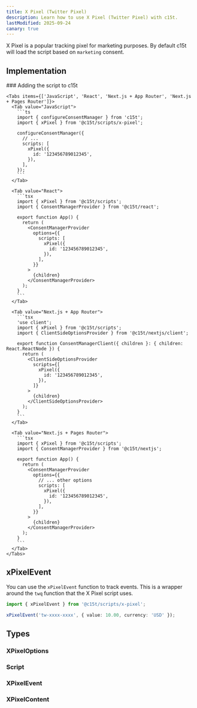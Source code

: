```yaml
---
title: X Pixel (Twitter Pixel)
description: Learn how to use X Pixel (Twitter Pixel) with c15t.
lastModified: 2025-09-24
canary: true
---
```


X Pixel is a popular tracking pixel for marketing purposes. By default c15t will load the script based on `marketing` consent.

## Implementation

<Steps>
  <Step>
    ### Adding the script to c15t

    <Tabs items={['JavaScript', 'React', 'Next.js + App Router', 'Next.js + Pages Router']}>
      <Tab value="JavaScript">
        ```ts
        import { configureConsentManager } from 'c15t';
        import { xPixel } from '@c15t/scripts/x-pixel';

        configureConsentManager({
          // ... 
          scripts: [
            xPixel({
              id: '123456789012345',
            }),
          ],
        });
        ```
      </Tab>

      <Tab value="React">
        ```tsx
        import { xPixel } from '@c15t/scripts';
        import { ConsentManagerProvider } from '@c15t/react';

        export function App() { 
          return (
            <ConsentManagerProvider
              options={{
                scripts: [
                  xPixel({
                    id: '123456789012345',
                  }),
                ],
              }}
            >
              {children}
            </ConsentManagerProvider>
          );
        }
        ```
      </Tab>

      <Tab value="Next.js + App Router">
        ```tsx
        'use client';
        import { xPixel } from '@c15t/scripts';
        import { ClientSideOptionsProvider } from '@c15t/nextjs/client';

        export function ConsentManagerClient({ children }: { children: React.ReactNode }) { 
          return (
            <ClientSideOptionsProvider
              scripts={[
                xPixel({
                  id: '123456789012345',
                }),
              ]}
            >
              {children}
            </ClientSideOptionsProvider>
          );
        }
        ```
      </Tab>

      <Tab value="Next.js + Pages Router">
        ```tsx
        import { xPixel } from '@c15t/scripts';
        import { ConsentManagerProvider } from '@c15t/nextjs';

        export function App() { 
          return (
            <ConsentManagerProvider
              options={{
                // ... other options
                scripts: [
                  xPixel({
                    id: '123456789012345',
                  }),
                ],
              }}
            >
              {children}
            </ConsentManagerProvider>
          );
        }
        ```
      </Tab>
    </Tabs>
  </Step>
</Steps>

## xPixelEvent

You can use the `xPixelEvent` function to track events. This is a wrapper around the `twq` function that the X Pixel script uses.

```ts
import { xPixelEvent } from '@c15t/scripts/x-pixel';

xPixelEvent('tw-xxxx-xxxx', { value: 10.00, currency: 'USD' });
```

## Types

### XPixelOptions

<AutoTypeTable path="./packages/scripts/src/x-pixel.ts" name="XPixelOptions" />

### Script

<AutoTypeTable path="./packages/core/src/libs/script-loader/types.ts" name="Script" />

### XPixelEvent

<AutoTypeTable path="./packages/scripts/src/x-pixel.ts" name="XPixelEvent" />

### XPixelContent

<AutoTypeTable path="./packages/scripts/src/x-pixel.ts" name="XPixelContent" />